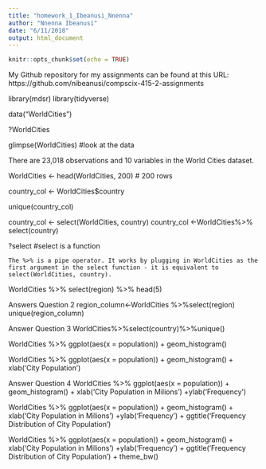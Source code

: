 ```yaml
---
title: "homework_1_Ibeanusi_Nnenna"
author: "Nnenna Ibeanusi"
date: "6/11/2018"
output: html_document
---
```


```r
knitr::opts_chunk$set(echo = TRUE)
```

My Github repository for my assignments can be found at this URL: https://github.com/nibeanusi/compscix-415-2-assignments

library(mdsr)
library(tidyverse)

data("WorldCities")

?WorldCities

glimpse(WorldCities) #look at the data


There are 23,018 observations and 10 variables in the World Cities dataset.


WorldCities <- head(WorldCities, 200)  # 200 rows

country_col <- WorldCities$country

unique(country_col)


country_col <- select(WorldCities, country)
country_col <-WorldCities%>% select(country)

?select #select is a function

```The %>% is a pipe operator. It works by plugging in WorldCities as the first argument in the select function - it is equivalent to select(WorldCities, country). ```


WorldCities %>% select(region) %>% head(5)


Answers Question 2
region_column<-WorldCities %>%select(region) 
unique(region_column) 


Answer Question 3
WorldCities%>%select(country)%>%unique()

WorldCities %>% ggplot(aes(x = population)) + geom_histogram()

WorldCities %>% ggplot(aes(x = population)) + geom_histogram() + xlab('City Population')
 
Answer Question 4
WorldCities %>% ggplot(aes(x = population)) + geom_histogram() + xlab('City Population in Milions') +ylab('Frequency')

WorldCities %>% ggplot(aes(x = population)) + geom_histogram() + xlab('City Population in Milions') +ylab('Frequency') + ggtitle('Frequency Distribution of City Population')

WorldCities %>% ggplot(aes(x = population)) + geom_histogram() + xlab('City Population in Milions') +ylab('Frequency') + ggtitle('Frequency Distribution of City Population') + theme_bw()